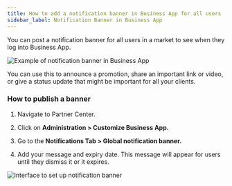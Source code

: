 ```yaml
---
title: How to add a notification banner in Business App for all users
sidebar_label: Notification Banner in Business App
---
```


You can post a notification banner for all users in a market to see when they log into Business App.

![Example of notification banner in Business App](/img/notification-banner/banner-example.png)

You can use this to announce a promotion, share an important link or video, or give a status update that might be important for all your clients.

### How to publish a banner

1) Navigate to Partner Center.

2) Click on **Administration > Customize Business App.**

3) Go to the **Notifications Tab > Global notification banner.**

4) Add your message and expiry date. This message will appear for users until they dismiss it or it expires.

![Interface to set up notification banner](/img/notification-banner/banner-interface.png)
